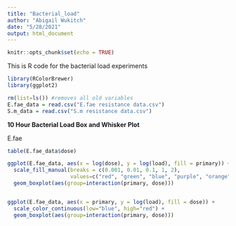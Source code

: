 ```yaml
---
title: "Bacterial_load"
author: "Abigail Wukitch"
date: "5/28/2021"
output: html_document
---
```


```r
knitr::opts_chunk$set(echo = TRUE)
```

This is R code for the bacterial load experiments

```r
library(RColorBrewer)
library(ggplot2)

rm(list=ls()) #removes all old variables
E.fae_data = read.csv("E.fae resistance data.csv")
S.m_data = read.csv("S.m resistance data.csv")

```

**10 Hour Bacterial Load Box and Whisker Plot**

E.fae
```r
table(E.fae_data$dose)

ggplot(E.fae_data, aes(x = log(dose), y = log(load), fill = primary)) +
  scale_fill_manual(breaks = c(0.001, 0.01, 0.1, 1, 2), 
                    values=c("red", "green", "blue", "purple", "orange")) + 
  geom_boxplot(aes(group=interaction(primary, dose)))


ggplot(E.fae_data, aes(x = primary, y = log(load), fill = dose)) + 
  scale_color_continuous(low="blue", high="red") +
  geom_boxplot(aes(group=interaction(primary, dose)))

```
